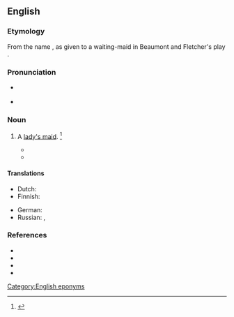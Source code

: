 {{also|Abigail|Abigaíl}}
==English==

===Etymology===
From the name {{m|en|Abigail}}, as given to a waiting-maid in Beaumont and Fletcher's play ''{{w|The Scornful Lady}}''.

===Pronunciation===
* {{a|RP}} {{IPA|/ˈa.bɪ.ɡeɪl/|lang=en}}
* {{a|US}} {{IPA|/ˈa.bɪ.ɡeɪl/|lang=en}}

===Noun===
{{en-noun}}

# {{lb|en|obsolete}} A [[lady's maid]]. {{defdate|mid 17th-19th c.}}<ref>{{R:SOED5|page=4}}</ref>
#* {{quote-book|lang=en|year=1749|author=Henry Fielding|title=Tom Jones|page=415|passage=It was therefore concluded that the '''Abigails''' should, by turns, relieve each other on one of his lordship’s horses, which was presently equipped with a side-saddle for that purpose.}}
#* {{quote-book|lang=en|year=1847|author=Charlotte Brontë|title=Jane Eyre|passage=In the servants’ hall two coachmen and three gentlemen’s gentlemen stood or sat round the fire; the '''abigails''', I suppose, were upstairs with their mistresses; the new servants, that had been hired from Millcote, were bustling about everywhere.}}

====Translations====
{{trans-top|lady's waiting-maid}}
* Dutch: {{t+|nl|kamermeisje|n}}
* Finnish: {{t|fi|kamarineito}}
{{trans-mid}}
* German: {{t+|de|Zofe|f}}
* Russian: {{t+|ru|го́рничная|f}}, {{t+|ru|камери́стка|f}}
{{trans-bottom}}

===References===
<references/>
* {{R:Century 1911}}
* {{R:Webster 1913}}
* {{R:Barrere|volume=1|pages=4–5}}
* {{R:Farmer|volume=1|page=5–6}}

[[Category:English eponyms]]